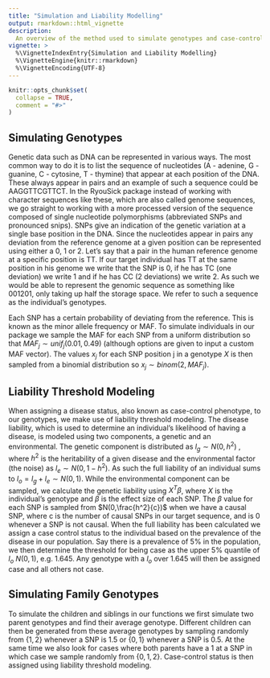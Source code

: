 ```yaml
---
title: "Simulation and Liability Modelling"
output: rmarkdown::html_vignette
description:
  An overview of the method used to simulate genotypes and case-control phenotypes.
vignette: >
  %\VignetteIndexEntry{Simulation and Liability Modelling}
  %\VignetteEngine{knitr::rmarkdown}
  %\VignetteEncoding{UTF-8}
---
```


```r
knitr::opts_chunk$set(
  collapse = TRUE,
  comment = "#>"
)
```

## Simulating Genotypes
Genetic data such as DNA can be represented in various ways. The most common way to do it is to list the sequence of  nucleotides (A - adenine, G - guanine, C - cytosine, T - thymine) that appear at each position of the DNA. These always appear in pairs and an example of such a sequence could be AAGGTTCGTTCT. In the RyouSick package instead of working with character sequences like these, which are also called genome sequences, we go straight to working with a more processed version of the sequence composed of single nucleotide polymorphisms (abbreviated SNPs and pronounced snips). SNPs give an indication of the genetic variation at a single base position in the DNA. Since the nucleotides appear in pairs any deviation from the reference genome at a given position can be represented using either a 0, 1 or 2. Let's say that a pair in the human reference genome at a specific position is TT. If our target individual has TT at the same position in his genome we write that the SNP is 0, if he has TC (one deviation) we write 1 and if he has CC (2 deviations) we write 2. As such we would be able to represent the genomic sequence as something like 001201, only taking up half the storage space. We refer to such a sequence as the individual's genotypes. 

Each SNP has a certain probability of deviating from the reference. This is known as the minor allele frequency or MAF. To simulate individuals in our package we sample the MAF for each SNP from a uniform distribution so that $MAF_j \sim unif_j(0.01, 0.49)$ (although options are given to input a custom MAF vector). The values $x_j$ for each SNP position j in a genotype $X$ is then sampled from a binomial distribution so $x_j \sim binom(2, MAF_j)$.

## Liability Threshold Modeling
When assigning a disease status, also known as case-control phenotype, to our genotypes, we make use of liability threshold modeling. The disease liability, which is used to determine an individual's likelihood of having a disease, is modeled using two components, a genetic and an environmental. The genetic component is distributed as $l_g \sim N(0, h^2)$ , where $h^2$ is the heritability of a given disease and the environmental factor (the noise) as $l_e\sim N(0,1-h^2)$. As such the full liability of an individual sums to $l_o = l_g + l_e \sim  N(0,1)$. While the environmental component can be sampled, we calculate the genetic liability using  $X^T \beta$, where $X$ is the individual’s genotype and $\beta$ is the effect size of each SNP. The $\beta$ value for each SNP is sampled from $N(0,\frac{h^2}{c})$ when we have a causal SNP, where c is the number of causal SNPs in our target sequence, and is 0 whenever a SNP is not causal. When the full liability has been calculated we assign a case control status to the individual based on the prevalence of the disease in our population. Say there is a prevalence of 5% in the population, we then determine the threshold for being case as the upper 5% quantile of  $l_o \text{~} N(0,1)$, e.g. 1.645. Any genotype with a $l_o$ over 1.645 will then be assigned case and all others not case. 

## Simulating Family Genotypes
To simulate the children and siblings in our functions we first simulate two parent genotypes and find their average genotype. Different children can then be generated from these average genotypes by sampling randomly from $\{1,2\}$ whenever a SNP is 1.5 or $\{0,1\}$ whenever a SNP is 0.5. At the same time we also look for cases where both parents have a 1 at a SNP in which case we sample randomly from $\{0,1,2\}$. Case-control status is then assigned using liability threshold modeling.




